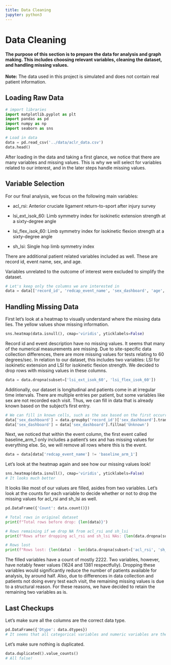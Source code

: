```yaml
---
title: Data Cleaning
jupyter: python3
---
```


# Data Cleaning

#### The purpose of this section is to prepare the data for analysis and graph making. This includes choosing relevant variables, cleaning the dataset, and handling missing values.

**Note:** The data used in this project is simulated and does not contain real patient information.

## Loading Raw Data

```python
# import libraries
import matplotlib.pyplot as plt
import pandas as pd
import numpy as np
import seaborn as sns

# Load in data
data = pd.read_csv('../data/aclr_data.csv')
data.head()
```

After loading in the data and taking a first glance, we notice that there are many variables and missing values. This is why we will select for variables related to our interest, and in the later steps handle missing values.

## Variable Selection

For our final analysis, we focus on the following main variables: 

- acl_rsi: Anterior cruciate ligament return-to-sport after injury survey
  
- lsi_ext_isok_60: Limb symmetry index for isokinetic extension strength at a sixty-degree angle
  
- lsi_flex_isok_60: Limb symmetry index for isokinetic flexion strength at a sixty-degree angle
  
- sh_lsi: Single hop limb symmetry index

There are additional patient related variables included as well. These are record id, event name, sex, and age. 

Variables unrelated to the outcome of interest were excluded to simplify the dataset.

```python
# Let's keep only the columns we are interested in
data = data[['record_id', 'redcap_event_name', 'sex_dashboard', 'age', 'age_group', 'acl_rsi', 'lsi_ext_isok_60', 'lsi_flex_isok_60', 'sh_lsi']]
```

## Handling Missing Data

First let's look at a heatmap to visually understand where the missing data lies. The yellow values show missing information.

```python
sns.heatmap(data.isnull(), cmap='viridis', yticklabels=False)
```

Record id and event description have no missing values. It seems that many of the numerical measurements are missing. Due to site-specific data collection differences, there are more missing values for tests relating to 60 degrees/sec. In relation to our dataset, this includes two variables: LSI for isokinetic extension and LSI for isokinetic flexion strength. We decided to drop rows with missing values in these columns. 

```python
data = data.dropna(subset=['lsi_ext_isok_60', 'lsi_flex_isok_60'])
```

Additionally, our dataset is longitudinal and patients come in at irregular time intervals. There are multiple entries per patient, but some variables like sex are not recorded each visit. Thus, we can fill in data that is already known based on the subject's first entry.

```python
# We can fill in known cells, such as the sex based on the first occurrence 
data['sex_dashboard'] = data.groupby('record_id')['sex_dashboard'].transform('first')
data['sex_dashboard'] = data['sex_dashboard'].fillna('Unknown')
```

Next, we noticed that within the event column, the first event called baseline_arm_1 only includes a patient's sex and has missing values for everything else. So, we will remove all rows where this is the event.

```python
data = data[data['redcap_event_name'] != 'baseline_arm_1']
```

Let's look at the heatmap again and see how our missing values look!

```python
sns.heatmap(data.isnull(), cmap='viridis', yticklabels=False)
# It looks much better
```

It looks like most of our values are filled, asides from two variables. Let's look at the counts for each variable to decide whether or not to drop the missing values for acl_rsi and sh_lsi as well.

```python
pd.DataFrame({'Count': data.count()})
```

```python
# Total rows in original dataset
print(f"Total rows before drop: {len(data)}")

# Rows remaining if we drop NA from acl_rsi and sh_lsi
print(f"Rows after dropping acl_rsi and sh_lsi NAs: {len(data.dropna(subset=['acl_rsi', 'sh_lsi']))}")

# Rows lost
print(f"Rows lost: {len(data) - len(data.dropna(subset=['acl_rsi', 'sh_lsi']))}")
```

The filled variables have a count of mostly 2222. Two variables, however, have notably fewer values (1624 and 1381 respectfully). Dropping these variables would significantly reduce the number of patients available for analysis, by around half. Also, due to differences in data collection and patients not doing every test each visit, the remaining missing values is due to a structural reason. For these reasons, we have decided to retain the remaining two variables as is.

## Last Checkups
Let's make sure all the columns are the correct data type.

```python
pd.DataFrame({'Dtype': data.dtypes})
# It seems that all categorical variables and numeric variables are the correct type
```

Let's make sure nothing is duplicated.

```python
data.duplicated().value_counts()
# All false!
```

